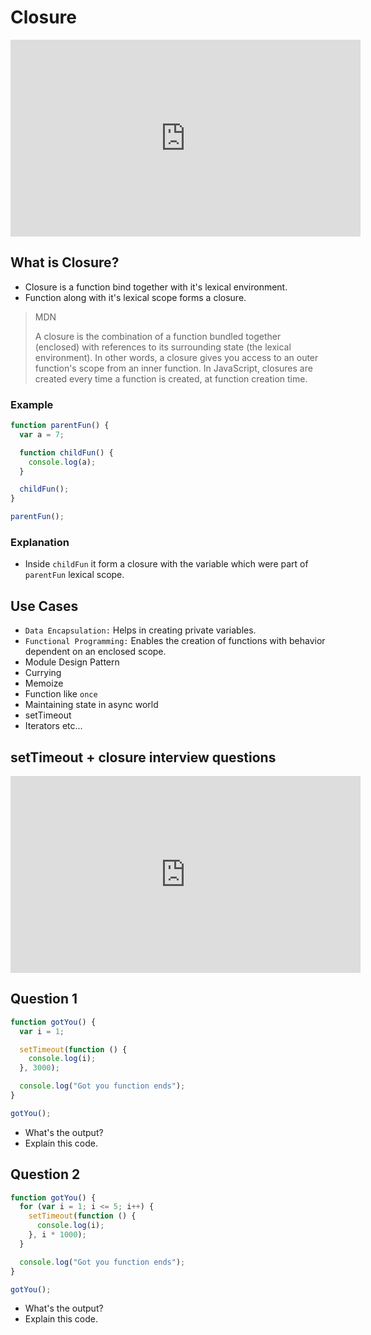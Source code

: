 # Closure

<iframe
  width="560"
  height="315"
  src="https://www.youtube.com/embed/qikxEIxsXco?si=ENdbGI7QgISoWV3u"
  title="YouTube video player"
  frameborder="0"
  allow="accelerometer; autoplay; clipboard-write; encrypted-media; gyroscope; picture-in-picture; web-share"
  allowfullscreen
></iframe>

## What is Closure?

- Closure is a function bind together with it's lexical environment.
- Function along with it's lexical scope forms a closure.

> MDN
>
> A closure is the combination of a function bundled together (enclosed) with references to its surrounding state (the lexical environment). In other words, a closure gives you access to an outer function's scope from an inner function. In JavaScript, closures are created every time a function is created, at function creation time.

>

### Example

```js showLineNumbers copy
function parentFun() {
  var a = 7;

  function childFun() {
    console.log(a);
  }

  childFun();
}

parentFun();
```

### Explanation

- Inside `childFun` it form a closure with the variable which were part of `parentFun` lexical scope.

## Use Cases

- `Data Encapsulation:` Helps in creating private variables.
- `Functional Programming:` Enables the creation of functions with behavior dependent on an enclosed scope.
- Module Design Pattern
- Currying
- Memoize
- Function like `once`
- Maintaining state in async world
- setTimeout
- Iterators etc...

## setTimeout + closure interview questions

<iframe
  width="560"
  height="315"
  src="https://www.youtube.com/embed/eBTBG4nda2A?si=EhkiUB9jhKRjfy7U"
  title="YouTube video player"
  frameborder="0"
  allow="accelerometer; autoplay; clipboard-write; encrypted-media; gyroscope; picture-in-picture; web-share"
  allowfullscreen
></iframe>

## Question 1

```js showLineNumbers copy
function gotYou() {
  var i = 1;

  setTimeout(function () {
    console.log(i);
  }, 3000);

  console.log("Got you function ends");
}

gotYou();
```

- What's the output?
- Explain this code.

## Question 2

```js showLineNumbers copy
function gotYou() {
  for (var i = 1; i <= 5; i++) {
    setTimeout(function () {
      console.log(i);
    }, i * 1000);
  }

  console.log("Got you function ends");
}

gotYou();
```

- What's the output?
- Explain this code.
